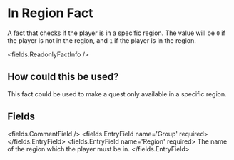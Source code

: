 
# In Region Fact

A [fact](/docs/facts) that checks if the player is in a specific region. The value will be `0` if the player is not in the region, and `1` if the player is in the region.

<fields.ReadonlyFactInfo />

## How could this be used?

This fact could be used to make a quest only available in a specific region.


## Fields

<fields.CommentField />
<fields.EntryField name='Group' required>
</fields.EntryField>
<fields.EntryField name='Region' required>
     The name of the region which the player must be in.
</fields.EntryField>
